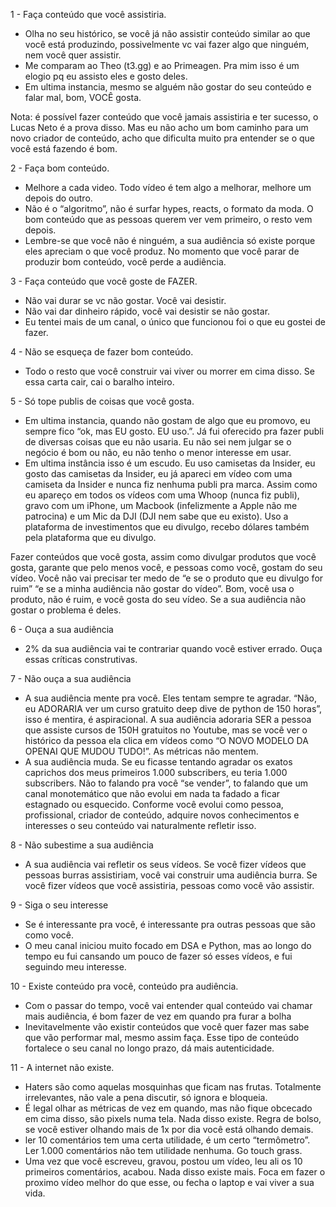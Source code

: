 1 - Faça conteúdo que você assistiria.

- Olha no seu histórico, se você já não assistir conteúdo similar ao que você está produzindo, possivelmente vc vai fazer algo que ninguém, nem você quer assistir.
- Me comparam ao Theo (t3.gg) e ao Primeagen. Pra mim isso é um elogio pq eu assisto eles e gosto deles.
- Em ultima instancia, mesmo se alguém não gostar do seu conteúdo e falar mal, bom, VOCÊ gosta.

Nota: é possível fazer conteúdo que você jamais assistiria e ter sucesso, o Lucas Neto é a prova disso. Mas eu não acho um bom caminho para um novo criador de conteúdo, acho que dificulta muito pra entender se o que você está fazendo é bom.

2 - Faça bom conteúdo.

- Melhore a cada video. Todo vídeo é tem algo a melhorar, melhore um depois do outro.
- Não é o “algoritmo”, não é surfar hypes, reacts, o formato da moda. O bom conteúdo que as pessoas querem ver vem primeiro, o resto vem depois.
- Lembre-se que você não é ninguém, a sua audiência só existe porque eles apreciam o que você produz. No momento que você parar de produzir bom conteúdo, você perde a audiência.

3 - Faça conteúdo que você goste de FAZER.

- Não vai durar se vc não gostar. Você vai desistir.
- Não vai dar dinheiro rápido, você vai desistir se não gostar.
- Eu tentei mais de um canal, o único que funcionou foi o que eu gostei de fazer.

4 - Não se esqueça de fazer bom conteúdo.

- Todo o resto que você construir vai viver ou morrer em cima disso. Se essa carta cair, cai o baralho inteiro.

5 - Só tope publis de coisas que você gosta.

- Em ultima instancia, quando não gostam de algo que eu promovo, eu sempre fico “ok, mas EU gosto. EU uso.”. Já fui oferecido pra fazer publi de diversas coisas que eu não usaria. Eu não sei nem julgar se o negócio é bom ou não, eu não tenho o menor interesse em usar.
- Em ultima instância isso é um escudo. Eu uso camisetas da Insider, eu gosto das camisetas da Insider, eu já apareci em vídeo com uma camiseta da Insider e nunca fiz nenhuma publi pra marca. Assim como eu apareço em todos os vídeos com uma Whoop (nunca fiz publi), gravo com um iPhone, um Macbook (infelizmente a Apple não me patrocina) e um Mic da DJI (DJI nem sabe que eu existo). Uso a plataforma de investimentos que eu divulgo, recebo dólares também pela plataforma que eu divulgo.

Fazer conteúdos que você gosta, assim como divulgar produtos que você gosta, garante que pelo menos você, e pessoas como você, gostam do seu vídeo. Você não vai precisar ter medo de “e se o produto que eu divulgo for ruim” “e se a minha audiência não gostar do vídeo”. Bom, você usa o produto, não é ruim, e você gosta do seu vídeo. Se a sua audiência não gostar o problema é deles.

6 - Ouça a sua audiência

- 2% da sua audiência vai te contrariar quando você estiver errado. Ouça essas críticas construtivas.

7 - Não ouça a sua audiência

- A sua audiência mente pra você. Eles tentam sempre te agradar. “Não, eu ADORARIA ver um curso gratuito deep dive de python de 150 horas”, isso é mentira, é aspiracional. A sua audiência adoraria SER a pessoa que assiste cursos de 150H gratuitos no Youtube, mas se você ver o histórico da pessoa ela clica em vídeos como “O NOVO MODELO DA OPENAI QUE MUDOU TUDO!”. As métricas não mentem.
- A sua audiência muda. Se eu ficasse tentando agradar os exatos caprichos dos meus primeiros 1.000 subscribers, eu teria 1.000 subscribers. Não to falando pra você “se vender”, to falando que um canal monotemático que não evolui em nada ta fadado a ficar estagnado ou esquecido. Conforme você evolui como pessoa, profissional, criador de conteúdo, adquire novos conhecimentos e interesses o seu conteúdo vai naturalmente refletir isso.

8 - Não subestime a sua audiência

- A sua audiência vai refletir os seus vídeos. Se você fizer vídeos que pessoas burras assistiriam, você vai construir uma audiência burra. Se você fizer vídeos que você assistiria, pessoas como você vão assistir.

9 - Siga o seu interesse

- Se é interessante pra você, é interessante pra outras pessoas que são como você.
- O meu canal iniciou muito focado em DSA e Python, mas ao longo do tempo eu fui cansando um pouco de fazer só esses vídeos, e fui seguindo meu interesse.

10 - Existe conteúdo pra você, conteúdo pra audiência.

- Com o passar do tempo, você vai entender qual conteúdo vai chamar mais audiência, é bom fazer de vez em quando pra furar a bolha
- Inevitavelmente vão existir conteúdos que você quer fazer mas sabe que vão performar mal, mesmo assim faça. Esse tipo de conteúdo fortalece o seu canal no longo prazo, dá mais autenticidade.

11 - A internet não existe.

- Haters são como aquelas mosquinhas que ficam nas frutas. Totalmente irrelevantes, não vale a pena discutir, só ignora e bloqueia.
- É legal olhar as métricas de vez em quando, mas não fique obcecado em cima disso, são pixels numa tela. Nada disso existe. Regra de bolso, se você estiver olhando mais de 1x por dia você está olhando demais.
- ler 10 comentários tem uma certa utilidade, é um certo “termômetro”. Ler 1.000 comentários não tem utilidade nenhuma. Go touch grass.
- Uma vez que você escreveu, gravou, postou um vídeo, leu ali os 10 primeiros comentários, acabou. Nada disso existe mais. Foca em fazer o proximo vídeo melhor do que esse, ou fecha o laptop e vai viver a sua vida.
